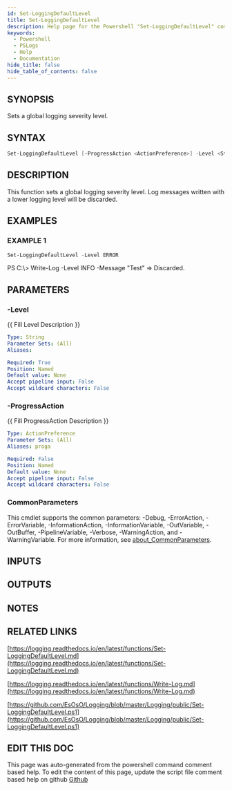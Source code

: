 ```yaml
---
id: Set-LoggingDefaultLevel
title: Set-LoggingDefaultLevel
description: Help page for the Powershell "Set-LoggingDefaultLevel" command
keywords:
  - Powershell
  - PSLogs
  - Help
  - Documentation
hide_title: false
hide_table_of_contents: false
---
```


## SYNOPSIS

Sets a global logging severity level.

## SYNTAX

```powershell
Set-LoggingDefaultLevel [-ProgressAction <ActionPreference>] -Level <String> [<CommonParameters>]
```

## DESCRIPTION

This function sets a global logging severity level.
Log messages written with a lower logging level will be discarded.

## EXAMPLES

### EXAMPLE 1

```powershell
Set-LoggingDefaultLevel -Level ERROR
```

PS C:\\&gt; Write-Log -Level INFO -Message "Test"
=&gt; Discarded.

## PARAMETERS

### -Level

\{\{ Fill Level Description \}\}

```yaml
Type: String
Parameter Sets: (All)
Aliases:

Required: True
Position: Named
Default value: None
Accept pipeline input: False
Accept wildcard characters: False
```

### -ProgressAction

\{\{ Fill ProgressAction Description \}\}

```yaml
Type: ActionPreference
Parameter Sets: (All)
Aliases: proga

Required: False
Position: Named
Default value: None
Accept pipeline input: False
Accept wildcard characters: False
```

### CommonParameters

This cmdlet supports the common parameters: -Debug, -ErrorAction, -ErrorVariable, -InformationAction, -InformationVariable, -OutVariable, -OutBuffer, -PipelineVariable, -Verbose, -WarningAction, and -WarningVariable. For more information, see [about_CommonParameters](http://go.microsoft.com/fwlink/?LinkID=113216).

## INPUTS

## OUTPUTS

## NOTES

## RELATED LINKS

[https://logging.readthedocs.io/en/latest/functions/Set-LoggingDefaultLevel.md](https://logging.readthedocs.io/en/latest/functions/Set-LoggingDefaultLevel.md)

[https://logging.readthedocs.io/en/latest/functions/Write-Log.md](https://logging.readthedocs.io/en/latest/functions/Write-Log.md)

[https://github.com/EsOsO/Logging/blob/master/Logging/public/Set-LoggingDefaultLevel.ps1](https://github.com/EsOsO/Logging/blob/master/Logging/public/Set-LoggingDefaultLevel.ps1)

## EDIT THIS DOC 

This page was auto-generated from the powershell command comment based help. To edit the content of this page, update the script file comment based help on github [Github](https://github.com/hanpq/PSLogs)
